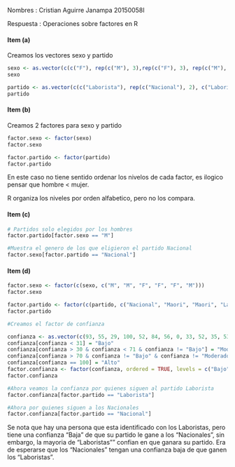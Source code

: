 

Nombres : Cristian Aguirre Janampa 20150058I

Respuesta : Operaciones sobre factores en R

#### Item (a)

Creamos los vectores sexo y partido
```r
sexo <- as.vector(c(c("F"), rep(c("M"), 3),rep(c("F"), 3), rep(c("M"), 4), c("F", "M"), rep(c("F"), 3), rep(c("M"), 4)))
sexo

partido <- as.vector(c(c("Laborista"), rep(c("Nacional"), 2), c("Laborista", "Nacional", "Verde"), rep(c("Nacional"), 2), c("Verde", "Otro", "Verde", "Laborista"), rep(c("Nacional"), 2), rep(c("Laborista"), 2), rep(c("Nacional"), 2), c("Laborista", "Otro")))
partido
```

#### Item (b)

Creamos 2 factores para sexo y partido
```r
factor.sexo <- factor(sexo)
factor.sexo

factor.partido <- factor(partido) 
factor.partido
```
En este caso no tiene sentido ordenar los nivelos de cada factor, es ilogico pensar que hombre < mujer. 

R organiza los niveles por orden alfabetico, pero no los compara.

#### Item (c)
```r
# Partidos solo elegidos por los hombres
factor.partido[factor.sexo == "M"]

#Muestra el genero de los que eligieron el partido Nacional
factor.sexo[factor.partido == "Nacional"]

```

#### Item (d)

```r
factor.sexo <- factor(c(sexo, c("M", "M", "F", "F", "F", "M")))
factor.sexo

factor.partido <- factor(c(partido, c("Nacional", "Maori", "Maori", "Laborista", "Verde", "Laborista")))
factor.partido

#Creamos el factor de confianza

confianza <- as.vector(c(93, 55, 29, 100, 52, 84, 56, 0, 33, 52, 35, 53, 55, 46, 40, 56, 45, 64, 31, 10, 29, 40, 95, 18, 61, 67))
confianza[confianza < 31] = "Bajo"
confianza[confianza > 30 & confianza < 71 & confianza != "Bajo"] = "Moderado"
confianza[confianza > 70 & confianza != "Bajo" & confianza != "Moderado"] = "Alto"
confianza[confianza == 100] = "Alto"
factor.confianza <- factor(confianza, ordered = TRUE, levels = c("Bajo", "Moderado", "Alto"))
factor.confianza

#Ahora veamos la confianza por quienes siguen al partido Laborista
factor.confianza[factor.partido == "Laborista"]

#Ahora por quienes siguen a los Nacionales
factor.confianza[factor.partido == "Nacional"]

```

Se nota que hay una persona que esta identificado con los Laboristas, pero tiene una confianza "Baja" de que su partido le gane a los "Nacionales", sin embargo, la mayoria de "Laboristas"" confian en que ganara su partido. Era de esperarse que los "Nacionales" tengan una confianza baja de que ganen los "Laboristas".

